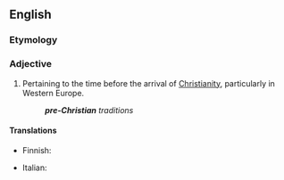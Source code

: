 ==English==

===Etymology===
{{prefix|pre|Christian}}

===Adjective===
{{en-adj|head=[[pre-|pre]]-[[Christian]]|-}}

# Pertaining to the time before the arrival of [[Christianity]], particularly in Western Europe.
#: '''''pre-Christian''' traditions''

====Translations====
{{trans-top}}
* Finnish: {{t|fi|esikristillinen}}
{{trans-mid}}
* Italian: {{t|it|precristiano}}
{{trans-bottom}}